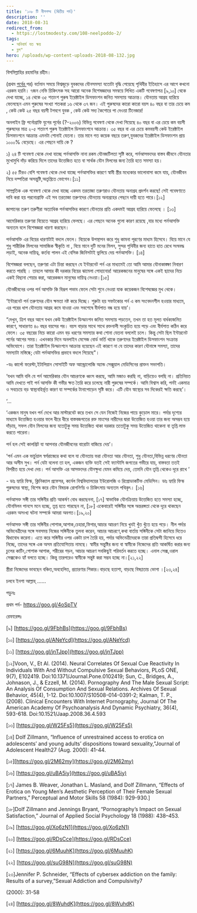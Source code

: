 ```yaml
---
title: '১০৮ টি নীলপদ্ম (দ্বিতীয় পর্ব)'
description: ''
date: 2018-08-31
redirect_from:
  - https://lostmodesty.com/108-neelpoddo-2/
tags:
  - অনিবার্য যত ক্ষয়
  - ব্লগ"
hero: /uploads/wp-content-uploads-2018-08-132.jpg
---
```


বিসমিল্লাহির রহমানির রহীম।

(প্রথম [পর্বের ](http://lostmodesty.blogspot.com/2015/08/blog-post.html)পর) বর্তমান সময়ে বিশ্বজুড়ে যুবকদের যৌনসমস্যা যতোটা বৃদ্ধি পেয়েছে পৃথিবীর ইতিহাসে এর আগে কখনো এরকম হয়নি। ৭জন নেভি চিকিৎসক সহ আরো অনেক বিশেষজ্ঞদের সমন্বয়ে লিখিত একটি গবেষণাপত্র \[৯,১০] থেকে দেখা যাচ্ছে, ১৪ থেকে ৩৫ শতাংশ পুরুষ ইরেক্টাইল ডিসফাংশন জনিত সমস্যায় আক্রান্ত। যৌনতায় আগ্রহ হারিয়ে ফেলেছেন এমন পুরুষের সংখ্যা শতকরা ১৬ থেকে ৩৭ জন। এই পুরুষদের কারো কারো বয়স ৪০ বছর বা তার চেয়ে কম , কেউ কেউ ২৫ বছর বয়সী টগবগে যুবক , কেউ কেউ সদ্য কৈশোরে পা দেওয়া টিনেজার!

অনলাইন ফ্রি পর্নোগ্রাফি যুগের পূর্বের (?-২০০৬) বিভিন্ন গবেষণা থেকে দেখা গিয়েছে ৪০ বছর বা এর চেয়ে কম বয়সী পুরুষদের মাত্র ২-৫ শতাংশ পুরুষ ইরেক্টাইল ডিসফাংশনে আক্রান্ত। ৩৫ বছর বা এর চেয়ে কমবয়সী কেউ ইরেক্টাইল ডিসফাংশনে আক্রান্ত এমনটা শোনাই যেতনা। তার মানে গত কয়েক বছরে তরুণ,যুবকদের ইরেক্টাইল ডিসফাংশন প্রায় ১০০০% বেড়েছে। এর পেছনে দায়ি কে ?

১) ২৪ টি গবেষণা থেকে দেখা যাচ্ছে পর্নআসক্তি নানা রকম যৌনজটিলতা সৃষ্টি করে, পর্নআসক্তদের বাস্তব জীবনে যৌনতার মুখোমুখি দাঁড় করিয়ে দিলে তাদের উত্তেজিত হতে বা সার্থক যৌন মিলনের জন্য তৈরি হতে সমস্যা হয়।

২) ৫৫ টিরও বেশি গবেষণা থেকে দেখা যাচ্ছে পর্নআসক্তির কারণে স্বামী স্ত্রীর মধ্যেকার ভালোবাসা কমে যায়, যৌনজীবন নিয়ে দম্পতিরা অসন্তুষ্টি,অতৃপ্তিতে ভোগেন।\[১১]

সাম্প্রতিক এক গবেষণা থেকে দেখা যাচ্ছে একদম তরতাজা তরুণরাও যৌনতায় অনাগ্রহ প্রদর্শন করছে! সেই গবেষণাতে দাবি করা হয় পরনোগ্রাফি এই সব তরতাজা তরুণদের যৌনতায় অনাগ্রহের পেছনে দায়ী হতে পারে।\[১২]

জাপানের তরুণ তরুণীরা অত্যাধিক পর্নআসক্তির কারণে যৌনতার প্রতি একদমই আগ্রহ হারিয়ে ফেলেছে । \[১৩]

আমেরিকার তরুণরা বিয়েতে আগ্রহ হারিয়ে ফেলছে। এর পেছনে অনেক গুলো কারণ রয়েছে ,যার মধ্যে পর্নআসক্তি অন্যতম বলে বিশেষজ্ঞরা ধারণা করছেন।

পর্নআসক্তি এর বিয়ের ধারণাটাই বদলে ফেলে। বিয়েকে উপস্থাপন করে শুধু কামনা পূরণের মাধ্যম হিসেবে। বিয়ে মানে যে শুধু শারীরিক মিলনের সামাজিক স্বীকৃতি না , বিয়ে মানে দুটি মনের মিলন, সুন্দর পৃথিবীর জন্য হাতে হাত রেখে সংঘবদ্ধ লড়াই, অনেক দায়িত্ব, কর্তব্য পালন এই বেসিক জিনিসটাই ভুলিয়ে দেয় পর্নআসক্তি। \[১৪]

বিশেষজ্ঞরা বলছেন, তরুণরা এটা চিন্তা করছেন যে ইন্টারনেট পর্ন এর মাধ্যমেই তো আমি আমার যৌনাকাঙ্ক্ষা নিবারণ করতে পারছি । তাহলে আমার কী দরকার বিয়ের ঝামেলা পোহানোর! আরেকজনের মানুষের সঙ্গে একই ছাদের নিচে একই বিছানা শেয়ার করা, আরেকজন মানুষের দায়িত্ব নেওয়া।\[১৫]

যৌনজীবনের ওপর পর্ন আসক্তি কি বিরূপ পভাব ফেলে সেটা শুনে নেওয়া যাক কয়েকজন বিশেষজ্ঞের মুখ থেকে।

‘ইন্টারনেট পর্ন তরুণদের যৌন ক্ষমতা নষ্ট করে দিচ্ছে। শুরুটা হয় সফটকোর পর্ন এ কম সংবেদনশীল হওয়ার মাধ্যমে, এর পরের ধাপ যৌনতায় আগ্রহ কমে যাওয়া এবং সবশেষে বীর্যপাত বন্ধ হয়ে যায়’।

“দেখুন, ত্রিশ বছর আগে যখন কেউ ইরেক্টাইল ডিস্ফাংশন জনিত সমস্যায় পড়তেন, তখন তা হত মূলত বার্ধক্যজনিত কারণে, সাধারণত ৪০ বছর বয়সের পর। বয়স বাড়ার সাথে সাথে রক্তনালী সংকুচিত হয়ে পড়ে এবং বীর্যপাত কঠিন করে ফেলে। ৩৫ বছরের নিচে কারো এমন বড় ধরণের সমস্যার কথা শোনা যেতনা বললেই চলে। কিন্তু সেটা ছিল ইন্টারনেট পর্নের আগের সময়। এখনকার দিনে অনলাইন মেসেজ বোর্ড ভর্তি থাকে তরুণদের ইরেক্টাইল ডিসফাংশন সংক্রান্ত অভিযোগে। তারা ইরেক্টাইল ডিস্ফাংশনে আক্রান্ত হয়েছেন এই কারণে না যে তাদের কারণ যৌনাঙ্গে সমস্যা, তাদের সমস্যাটা মস্তিষ্কে; যেটা পর্নআসক্তির প্রভাবে বদলে গিয়েছে"।

\-ডঃ কার্লো ফরেস্টা,ইটালিয়ান সোসাইটি অফ আন্ড্রোলোজি অ্যান্ড সেক্সুয়াল মেডিসিনের প্রাক্তন সভাপতি।

‘যখন আমি বলি যে পর্ন আমেরিকার যৌন আচরণকে ধ্বংস করছে, আমি মজাও করছি না, বাড়িয়েও বলছি না। প্রতিনিয়ত আমি দেখতে পাই পর্ন আসক্তি কী গভীর ক্ষত তৈরি করে চলেছে নারী পুরুষের সম্পর্কে। আমি বিশ্বাস করি, পর্নই একমাত্র ও সবচেয়ে বড় স্বাস্থ্যবহির্ভূত কারণ যা সম্পর্কের টানাপোড়েন সৃষ্টি করে। এটি যৌন স্বাস্থ্যের সব দিকেরই ক্ষতি করছে’।

‘...

‘একজন মানুষ যখন পর্ন দেখে আর মাস্টারবেট করে তখন সে যেন নিজেই নিজের পায়ে কুড়োল মারে। পর্দার দৃশ্যের মাধ্যমে উত্তেজিত হওয়ার ফলে ধীরে ধীরে বাস্তবজগতের রক্ত মাংসের নারীদের দ্বারা উত্তেজিত হওয়া তার জন্য অসম্ভব হয়ে দাঁড়ায়, সফল যৌন মিলনের জন্য যতোটুকু সময় উত্তেজিত থাকা দরকার ততোটুকু সময় উত্তেজিত থাকেনা বা তৃপ্তি লাভ করতে পারেনা।

পর্ন হল সেই কালপ্রিট যা আপনার যৌনজীবনের বারোটা বাজিয়ে দেয়’।

‘পর্ন এমন এক ভার্চুয়াল স্বর্গরাজ্যের কথা বলে যা যৌনতায় ভরা যৌনতা আর যৌনতা, শুধু যৌনতা,বিভিন্ন ধরণের যৌনতা আর অসীম সুখ। পর্ন যেটা বলেনা তা হল, একজন ব্যক্তি যতই সেই ফ্যান্টাসি জগতের গভীরে যায়, বাস্তবতা ততই বিপরীত হয়ে দেখা দেয়। পর্ন আসক্তি এর আসক্তদের যৌনক্ষুধা যেমন কমিয়ে দেয়, তেমনি যৌন তৃপ্তি থেকেও দূরে রাখে ’

\- ডাঃ হ্যারি ফিস্ক, ক্লিনিক্যাল প্রফেসর, কর্নেল বিশ্ববিদ্যালয়ের ইউরোলজি ও রিপ্রোডাকটিভ মেডিসিন। ডাঃ হ্যারি ফিস্ক পুরুষদের স্বাস্থ্য, বিশেষ করে যৌন বিষয়ক রোগনির্ণয় ও চিকিৎসায় অন্যতম পথিকৃৎ। \[১৬]

পর্নআসক্ত সঙ্গী তার সঙ্গিনীর প্রতি আকর্ষণ বোধ করছেননা, \[১৭] স্বাভাবিক যৌনক্রিয়ায় উত্তেজিত হতে সমস্যা হচ্ছে, যৌনমিলন পানসে মনে হচ্ছে, তৃপ্ত হতে পারছেন না, \[১৮] একেবারেই সঙ্গিনীর সঙ্গে অন্তরঙ্গতা থেকে দূরে থাকছেন এরকম অসংখ্য ঘটনা সম্পর্কে আমরা অবগত।\[১৯,২০]

পর্নআসক্ত সঙ্গী তার সঙ্গিনীর পোশাক,আশাক,চেহারা,ফিগার,আচার আচরণ নিয়ে খুবই খুঁত খুঁতে হয়ে পড়ে। নীল পর্দার অভিনেত্রীদের সঙ্গে সবসময় নিজের সঙ্গিনীকে তুলনা করেন, আচার আচরণে,কথা বার্তায় সঙ্গিনীকে সেটা জানিয়ে দিতেও দ্বিধাবোধ করেনা। এতে করে সঙ্গিনীর ওপর একটা চাপ তৈরি হয়, পর্দার অভিনেত্রীদেরকে তারা প্রতিদ্বন্দী হিসেবে ধরে নিচ্ছে, তাদের সঙ্গে এক অসম প্রতিযোগিতায় নামছে। স্বামীর সন্তুষ্টির জন্য বা স্বামীকে নিজেদের প্রতি আকর্ষিত করার জন্য চুলের কাটিং,পোশাক আশাক, শরীরের গড়ন, আচার আচরণ সবকিছুই পরিবর্তন করতে হচ্ছে। এনাল সেক্স,ওরাল সেক্সকেও হ্যাঁ বলতে হচ্ছে। কিন্তু তারপরেও স্বামীকে সন্তুষ্ট করা সম্ভব হচ্ছে না।\[২১,২২]

স্ত্রীরা নিজেদের ভাবছেন বঞ্চিত,অবহেলিত, প্রতারণার শিকার।বাড়ছে হতাশা, বাড়ছে বিষণ্ণতায় ভোগা ।\[২৩,২৪]

চলবে ইনশা আল্লাহ্‌ ......

পড়ুনঃ

প্রথম পর্ব- https://goo.gl/4oSpTV

রেফারেন্সঃ

\[৯] [https://goo.gl/9FbhBs](https://goo.gl/9FbhBs)

\[১০] [https://goo.gl/ANeYcd](https://goo.gl/ANeYcd)

\[১১] [https://goo.gl/jnTJpp](https://goo.gl/jnTJpp)

\[১২]Voon, V., Et Al. (2014). Neural Correlates Of Sexual Cue Reactivity In Individuals With And Without Compulsive Sexual Behaviors, PLoS ONE, 9(7), E102419. Doi:10.1371/Journal.Pone.0102419; Sun, C., Bridges, A., Johnason, J., & Ezzell, M. (2014). Pornography And The Male Sexual Script: An Analysis Of Consumption And Sexual Relations. Archives Of Sexual Behavior, 45(4), 1-12. Doi:10.1007/S10508-014-0391-2; Kalman, T. P., (2008). Clinical Encounters With Internet Pornography, Journal Of The American Academy Of Psychoanalysis And Dynamic Psychiatry, 36(4), 593-618. Doi:10.1521/Jaap.2008.36.4.593

\[১৩] [https://goo.gl/W25Fs5](https://goo.gl/W25Fs5)

\[১৪] Dolf Zillmann, “Influence of unrestrained access to erotica on adolescents’ and young adults’ dispositions toward sexuality,”Journal of Adolescent Health27 (Aug. 2000): 41-44.

\[১৫][https://goo.gl/2M62my](https://goo.gl/2M62my)

\[১৬] [https://goo.gl/uBA5iy](https://goo.gl/uBA5iy)

\[১৭] James B. Weaver, Jonathan L. Masland, and Dolf Zillmann, “Effects of Erotica on Young Men’s Aesthetic Perception of Their Female Sexual Partners,” Perceptual and Motor Skills 58 (1984): 929-930.]

\[১৮]Dolf Zillmann and Jennings Bryant, “Pornography’s Impact on Sexual Satisfaction,” Journal of Applied Social Psychology 18 (1988): 438–453.

\[১৯] [https://goo.gl/Xo6zN1](https://goo.gl/Xo6zN1)

\[২০] [https://goo.gl/RDsCce](https://goo.gl/RDsCce)

\[২১] [https://goo.gl/6MuuhK](https://goo.gl/6MuuhK)

\[২২] [https://goo.gl/suG98N](https://goo.gl/suG98N)

\[২৩]Jennifer P. Schneider, “Effects of cybersex addiction on the family: Results of a survey,”Sexual Addiction and Compulsivity7

(2000): 31-58

\[২৪] [https://goo.gl/8WuhdK](https://goo.gl/8WuhdK)
